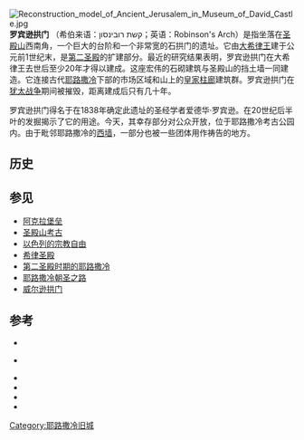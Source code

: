 {{Infobox ancient site
  |name = 罗宾逊拱门
  |native_name = קשת רובינסון
  |alternate_name =
  |image = The remains of Robinson's Arch on the western side of the Temple Mount.jpg
  |caption = 希律街上罗宾逊拱门遗迹
  |latitude = 31.775739
  |longitude =  35.234719
  |map_size =
  |location = [[耶路撒冷|耶路撒冷]]
  |part_of = [[第二圣殿|希律圣殿山]] 
  |height = {{convert|21.25|m|ft}}
  |builder = [[大希律王|大希律王]]
  |material =当地石灰石
  |built =  公元前20年
  |abandoned = 70年
  |epochs = 罗马帝国早期
  |excavations = 1867至1870年，1968-1977，1994-1996
  |archaeologists =  查尔斯沃伦，本杰明马扎，Ronny Reich，雅各·毕力格，Eli Shukron
  |condition = 废墟，考古公园
  |public_access = 是
}}
[[File:Reconstruction_model_of_Ancient_Jerusalem_in_Museum_of_David_Castle.jpg|thumb]]
'''罗宾逊拱门''' （希伯来语：קשת רובינסון；英语：Robinson's Arch）是指坐落在[[圣殿山|圣殿山]]西南角，一个巨大的台阶和一个非常宽的石拱门的遗址。它由[[大希律王|大希律王]]建于公元前1世纪末，是[[第二圣殿|第二圣殿]]的扩建部分。最近的研究结果表明，罗宾逊拱门在大希律王去世后至少20年才得以建成。这座宏伟的石砌建筑与圣殿山的挡土墙一同建造。它连接古代[[耶路撒冷|耶路撒冷]]下部的市场区域和山上的[[皇家柱廊|皇家柱廊]]建筑群。罗宾逊拱门在[[犹太战争|犹太战争]]期间被摧毁，距离建成后只有几十年。

罗宾逊拱门得名于在1838年确定此遗址的圣经学者爱德华·罗宾逊。在20世纪后半叶的发掘揭示了它的用途。今天，其幸存部分对公众开放，位于耶路撒冷考古公园内。由于毗邻耶路撒冷的[[西墙|西墙]]，一部分也被一些团体用作祷告的地方。

==历史==

==参见==
* [[阿克拉堡垒|阿克拉堡垒]]
* [[圣殿山考古|圣殿山考古]]
* [[以色列的宗教自由|以色列的宗教自由]]
* [[希律圣殿|希律圣殿]]
* [[第二圣殿时期的耶路撒冷|第二圣殿时期的耶路撒冷]]
*[[耶路撒冷朝圣之路|耶路撒冷朝圣之路]]
* [[威尔逊拱门|威尔逊拱门]]

==参考==
{{Reflist|colwidth=20em}}
*{{cite book|last=Ben-Dov|first=Meir|title=The Dig at the Temple Mount|publisher=Keter|year=1982|place=Jerusalem|language=he|ref=BenDov1982}}
*{{cite book|last=Ben Dov|first=Meir|title=In the Shadow of the Temple|url=https://archive.org/details/inshadowoftemp00bend|publisher=Harper & Row, Publishers|year=1985|place=New York, New York|isbn=0-06-015362-8}} </cite>
*<cite id=Mazar1975>{{Cite book|last=Mazar|first=Benjamin|title=The Mountain of the Lord|url=https://archive.org/details/mountainoflord0000maza|publisher=Doubleday & Company, Inc.|year=1975|place=Garden City, New York|isbn=0-385-04843-2|ref=BenDov1985}}
*{{cite book|last=Mazar|first=Eilat|title=The Complete Guide to the Temple Mount Excavations|publisher=Shoham Academic Research and Publication|place=Jerusalem|year=2002|isbn=965-90299-1-8|ref=Mazar2002}}
*{{cite book|title=The Robinson's Arch Area|authors=Ronny Reich and Yaacov Billig|editor=Stern Ephraim|publisher=The Israel Exploration Society|year=2008|series=The New Encyclopedia of Archaeological Excavations in the Holy Land|volume=5|isbn=978-965-221-068-5|ref=Reich2008}}
*{{cite book|title=The Western Wall of the Temple Mount and Remains in the Tyropoeon Valley|editor=Stern Ephraim|publisher=The Israel Exploration Society|year=1993|series=The New Encyclopedia of Archaeological Excavations in the Holy Land|volume=2|pages=740–742|isbn=978-0-13-276296-0 |ref=Stern1993}}
[[Category:耶路撒冷旧城|Category:耶路撒冷旧城]]